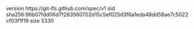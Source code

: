 version https://git-lfs.github.com/spec/v1
oid sha256:96b07fdd06d7f263560702d15c5ef025d3f6a1eda48dd58ae7c5022cf03f1f19
size 5330
